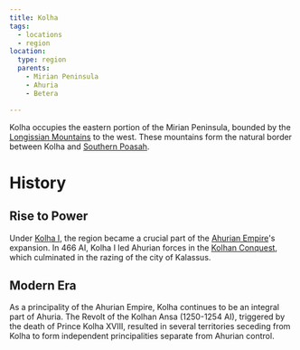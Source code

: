```yaml
---
title: Kolha
tags:
  - locations
  - region
location:
  type: region
  parents:
    - Mirian Peninsula
    - Ahuria
    - Betera

---
```


Kolha occupies the eastern portion of the Mirian Peninsula, bounded by the
[Longissian Mountains](/locations/longissian-mountains) to the west. These mountains
form the natural border between Kolha and
[Southern Poasah](/locations/southern-poasah).

# History

## Rise to Power

Under [Kolha I](/characters/kolha-i/), the region became a crucial part of
the [Ahurian Empire](/locations/ahuria)'s expansion. In 466 AI, Kolha I led Ahurian
forces in the [Kolhan Conquest](/events/kolhan-conquest/), which culminated
in the razing of the city of Kalassus.

## Modern Era

As a principality of the Ahurian Empire, Kolha continues to be an integral part
of Ahuria. The Revolt of the Kolhan Ansa (1250-1254 AI), triggered by the death
of Prince Kolha XVIII, resulted in several territories seceding from Kolha to
form independent principalities separate from Ahurian control.
